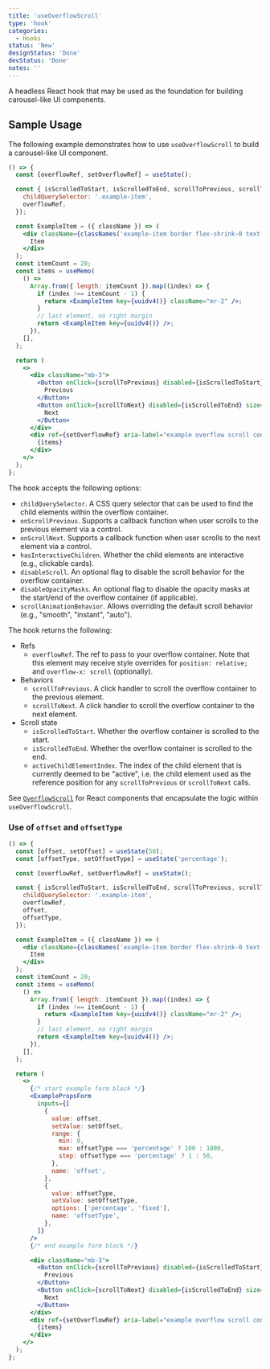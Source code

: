```yaml
---
title: 'useOverflowScroll'
type: 'hook'
categories:
  - Hooks
status: 'New'
designStatus: 'Done'
devStatus: 'Done'
notes: ''
---
```


A headless React hook that may be used as the foundation for building carousel-like UI components.

## Sample Usage

The following example demonstrates how to use `useOverflowScroll` to build a carousel-like UI component.

```jsx live
() => {
  const [overflowRef, setOverflowRef] = useState();

  const { isScrolledToStart, isScrolledToEnd, scrollToPrevious, scrollToNext } = useOverflowScroll({
    childQuerySelector: '.example-item',
    overflowRef,
  });

  const ExampleItem = ({ className }) => (
    <div className={classNames('example-item border flex-shrink-0 text-center', className)} style={{ width: 160 }}>
      Item
    </div>
  );
  const itemCount = 20;
  const items = useMemo(
    () =>
      Array.from({ length: itemCount }).map((index) => {
        if (index !== itemCount - 1) {
          return <ExampleItem key={uuidv4()} className="mr-2" />;
        }
        // last element, no right margin
        return <ExampleItem key={uuidv4()} />;
      }),
    [],
  );

  return (
    <>
      <div className="mb-3">
        <Button onClick={scrollToPrevious} disabled={isScrolledToStart} size="sm" className="mr-2">
          Previous
        </Button>
        <Button onClick={scrollToNext} disabled={isScrolledToEnd} size="sm">
          Next
        </Button>
      </div>
      <div ref={setOverflowRef} aria-label="example overflow scroll container" className="d-flex">
        {items}
      </div>
    </>
  );
};
```

The hook accepts the following options:

- `childQuerySelector`. A CSS query selector that can be used to find the child elements within the overflow container.
- `onScrollPrevious`. Supports a callback function when user scrolls to the previous element via a control.
- `onScrollNext`. Supports a callback function when user scrolls to the next element via a control.
- `hasInteractiveChildren`. Whether the child elements are interactive (e.g., clickable cards).
- `disableScroll`. An optional flag to disable the scroll behavior for the overflow container.
- `disableOpacityMasks`. An optional flag to disable the opacity masks at the start/end of the overflow container (if applicable).
- `scrollAnimationBehavior`. Allows overriding the default scroll behavior (e.g., "smooth", "instant", "auto").

The hook returns the following:

- Refs
  - `overflowRef`. The ref to pass to your overflow container. Note that this element may receive style overrides for `position: relative;` and `overflow-x: scroll` (optionally).
- Behaviors
  - `scrollToPrevious`. A click handler to scroll the overflow container to the previous element.
  - `scrollToNext`. A click handler to scroll the overflow container to the next element.
- Scroll state
  - `isScrolledToStart`. Whether the overflow container is scrolled to the start.
  - `isScrolledToEnd`. Whether the overflow container is scrolled to the end.
  - `activeChildElementIndex`. The index of the child element that is currently deemed to be "active", i.e. the child element used as the reference position for any `scrollToPrevious` or `scrollToNext` calls.

See [`OverflowScroll`](/components/overflowscroll/overflowscroll) for React components that encapsulate the logic within `useOverflowScroll`.

### Use of `offset` and `offsetType`

```jsx live
() => {
  const [offset, setOffset] = useState(50);
  const [offsetType, setOffsetType] = useState('percentage');

  const [overflowRef, setOverflowRef] = useState();

  const { isScrolledToStart, isScrolledToEnd, scrollToPrevious, scrollToNext } = useOverflowScroll({
    childQuerySelector: '.example-item',
    overflowRef,
    offset,
    offsetType,
  });

  const ExampleItem = ({ className }) => (
    <div className={classNames('example-item border flex-shrink-0 text-center', className)} style={{ width: 160 }}>
      Item
    </div>
  );
  const itemCount = 20;
  const items = useMemo(
    () =>
      Array.from({ length: itemCount }).map((index) => {
        if (index !== itemCount - 1) {
          return <ExampleItem key={uuidv4()} className="mr-2" />;
        }
        // last element, no right margin
        return <ExampleItem key={uuidv4()} />;
      }),
    [],
  );

  return (
    <>
      {/* start example form block */}
      <ExamplePropsForm
        inputs={[
          {
            value: offset,
            setValue: setOffset,
            range: {
              min: 0,
              max: offsetType === 'percentage' ? 100 : 1000,
              step: offsetType === 'percentage' ? 1 : 50,
            },
            name: 'offset',
          },
          {
            value: offsetType,
            setValue: setOffsetType,
            options: ['percentage', 'fixed'],
            name: 'offsetType',
          },
        ]}
      />
      {/* end example form block */}

      <div className="mb-3">
        <Button onClick={scrollToPrevious} disabled={isScrolledToStart} size="sm" className="mr-2">
          Previous
        </Button>
        <Button onClick={scrollToNext} disabled={isScrolledToEnd} size="sm">
          Next
        </Button>
      </div>
      <div ref={setOverflowRef} aria-label="example overflow scroll container" className="d-flex">
        {items}
      </div>
    </>
  );
};
```
